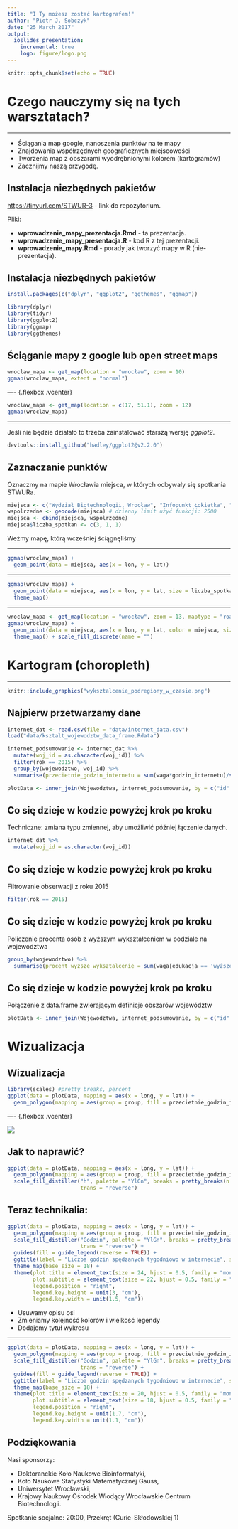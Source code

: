 ```yaml
---
title: "I Ty możesz zostać kartografem!"
author: "Piotr J. Sobczyk"
date: "25 March 2017"
output:
  ioslides_presentation:
    incremental: true
    logo: figure/logo.png
---
```


```r
knitr::opts_chunk$set(echo = TRUE)
```

# Czego nauczymy się na tych warsztatach?

----

* Ściągania map google, nanoszenia punktów na te mapy 
* Znajdowania współrzędnych geograficznych miejscowości
* Tworzenia map z obszarami wyodrębnionymi kolorem (kartogramów)
* Zacznijmy naszą przygodę.

## Instalacja niezbędnych pakietów

[https://tinyurl.com/STWUR-3](https://tinyurl.com/STWUR-3) - link do repozytorium.


Pliki: 

* **wprowadzenie_mapy_prezentacja.Rmd** - ta prezentacja.
* **wprowadzenie_mapy_presentacja.R** - kod R z tej prezentacji.
* **wprowadzenie_mapy.Rmd** - porady jak tworzyć mapy w R (nie-prezentacja).


## Instalacja niezbędnych pakietów

```r
install.packages(c("dplyr", "ggplot2", "ggthemes", "ggmap"))
```

```r
library(dplyr)
library(tidyr)
library(ggplot2)
library(ggmap)
library(ggthemes)
```

## Ściąganie mapy z google lub open street maps {.flexbox .vcenter}

```r
wroclaw_mapa <- get_map(location = "wrocław", zoom = 10)
ggmap(wroclaw_mapa, extent = "normal")
```

---- {.flexbox .vcenter}

```r
wroclaw_mapa <- get_map(location = c(17, 51.1), zoom = 12)
ggmap(wroclaw_mapa)
```

----

Jeśli nie będzie działało to trzeba zainstalować starszą wersję *ggplot2*.

```r
devtools::install_github("hadley/ggplot2@v2.2.0")
```


## Zaznaczanie punktów

Oznaczmy na mapie Wrocławia miejsca, w których odbywały się spotkania STWURa.

```r
miejsca <- c("Wydział Biotechnologii, Wrocław", "Infopunkt Łokietka", "Wydział Matematyki PWr")
wspolrzedne <- geocode(miejsca) # dzienny limit użyć funkcji: 2500
miejsca <- cbind(miejsca, wspolrzedne)
miejsca$liczba_spotkan <- c(3, 1, 1)
```

Weżmy mapę, którą wcześniej ściągnęliśmy

---- 

```r
ggmap(wroclaw_mapa) +
  geom_point(data = miejsca, aes(x = lon, y = lat))
```

----

```r
ggmap(wroclaw_mapa) +
  geom_point(data = miejsca, aes(x = lon, y = lat, size = liczba_spotkan)) +
  theme_map()
```

----

```r
wroclaw_mapa <- get_map(location = "wrocław", zoom = 13, maptype = "roadmap", color = "bw")
ggmap(wroclaw_mapa) +
  geom_point(data = miejsca, aes(x = lon, y = lat, color = miejsca, size = liczba_spotkan)) +
  theme_map() + scale_fill_discrete(name = "")
```

# Kartogram (choropleth)

----

```r
knitr::include_graphics("wyksztalcenie_podregiony_w_czasie.png")
```

<!--
<div style="width:300px; height=200px">
![](wyksztalcenie_podregiony_w_czasie.png)
</div>
-->

## Najpierw przetwarzamy dane

```r
internet_dat <- read.csv(file = "data/internet_data.csv")
load("data/ksztalt_wojewodztw_data_frame.Rdata")

internet_podsumowanie <- internet_dat %>% 
  mutate(woj_id = as.character(woj_id)) %>% 
  filter(rok == 2015) %>%
  group_by(wojewodztwo, woj_id) %>%
  summarise(przecietnie_godzin_internetu = sum(waga*godzin_internetu)/sum(waga)) 

plotData <- inner_join(Wojewodztwa, internet_podsumowanie, by = c("id" = "woj_id"))
```

## Co się dzieje w kodzie powyżej krok po kroku

Techniczne: zmiana typu zmiennej, aby umożliwić później łączenie danych.
```r
internet_dat %>% 
  mutate(woj_id = as.character(woj_id))
```


## Co się dzieje w kodzie powyżej krok po kroku

Filtrowanie obserwacji z roku 2015
```r
filter(rok == 2015) 
```

## Co się dzieje w kodzie powyżej krok po kroku

Policzenie procenta osób z wyższym wykształceniem w podziale na województwa
```r
group_by(wojewodztwo) %>%
  summarise(procent_wyzsze_wyksztalcenie = sum(waga[edukacja == 'wyższe i policealne'])/sum(waga)) 
```

## Co się dzieje w kodzie powyżej krok po kroku

Połączenie z data.frame zwierającym definicje obszarów województw

```r
plotData <- inner_join(Wojewodztwa, internet_podsumowanie, by = c("id" = "woj_id"))
```

# Wizualizacja

## Wizualizacja {.flexbox .vcenter}

```r
library(scales) #pretty breaks, percent
ggplot(data = plotData, mapping = aes(x = long, y = lat)) +
  geom_polygon(mapping = aes(group = group, fill = przecietnie_godzin_internetu))
```

---- {.flexbox .vcenter}

![ ](figure/sad_puppy.jpeg)

## Jak to naprawić?

```r
ggplot(data = plotData, mapping = aes(x = long, y = lat)) +
  geom_polygon(mapping = aes(group = group, fill = przecietnie_godzin_internetu)) +
  scale_fill_distiller("h", palette = "YlGn", breaks = pretty_breaks(n = 6),
                       trans = "reverse")
```

## Teraz technikalia:

```r
ggplot(data = plotData, mapping = aes(x = long, y = lat)) +
  geom_polygon(mapping = aes(group = group, fill = przecietnie_godzin_internetu)) +
  scale_fill_distiller("Godzin", palette = "YlGn", breaks = pretty_breaks(n = 6),
                       trans = "reverse") +
  guides(fill = guide_legend(reverse = TRUE)) +
  ggtitle(label = "Liczba godzin spędzanych tygodniowo w internecie", subtitle = "Średnia w podziale na województwa w 2015") + 
  theme_map(base_size = 18) +
  theme(plot.title = element_text(size = 24, hjust = 0.5, family = "mono"),
        plot.subtitle = element_text(size = 22, hjust = 0.5, family = "mono"),
        legend.position = "right",
        legend.key.height = unit(3, "cm"),
        legend.key.width = unit(1.5, "cm"))
```

* Usuwamy opisu osi
* Zmieniamy kolejność kolorów i wielkość legendy
* Dodajemy tytuł wykresu

----
```r
ggplot(data = plotData, mapping = aes(x = long, y = lat)) +
  geom_polygon(mapping = aes(group = group, fill = przecietnie_godzin_internetu)) +
  scale_fill_distiller("Godzin", palette = "YlGn", breaks = pretty_breaks(n = 6),
                       trans = "reverse") +
  guides(fill = guide_legend(reverse = TRUE)) +
  ggtitle(label = "Liczba godzin spędzanych tygodniowo w internecie", subtitle = "Średnia w podziale na województwa w 2015") + 
  theme_map(base_size = 18) +
  theme(plot.title = element_text(size = 20, hjust = 0.5, family = "mono"),
        plot.subtitle = element_text(size = 18, hjust = 0.5, family = "mono"),
        legend.position = "right",
        legend.key.height = unit(1.7, "cm"),
        legend.key.width = unit(1.1, "cm"))
```

## Podziękowania

Nasi sponsorzy:

* Doktoranckie Koło Naukowe Bioinformatyki,
* Koło Naukowe Statystyki Matematycznej Gauss,
* Uniwersytet Wrocławski,
* Krajowy Naukowy Ośrodek Wiodący Wrocławskie Centrum Biotechnologii.

Spotkanie socjalne: 20:00, Przekręt (Curie-Skłodowskiej 1)

